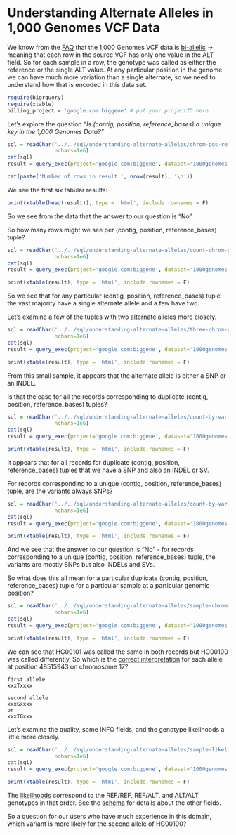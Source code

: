 <!-- R Markdown Documentation, DO NOT EDIT THE PLAIN MARKDOWN VERSION OF THIS FILE -->

<!-- Copyright 2014 Google Inc. All rights reserved. -->

<!-- Licensed under the Apache License, Version 2.0 (the "License"); -->
<!-- you may not use this file except in compliance with the License. -->
<!-- You may obtain a copy of the License at -->

<!--     http://www.apache.org/licenses/LICENSE-2.0 -->

<!-- Unless required by applicable law or agreed to in writing, software -->
<!-- distributed under the License is distributed on an "AS IS" BASIS, -->
<!-- WITHOUT WARRANTIES OR CONDITIONS OF ANY KIND, either express or implied. -->
<!-- See the License for the specific language governing permissions and -->
<!-- limitations under the License. -->

Understanding Alternate Alleles in 1,000 Genomes VCF Data
========================================================

We know from the [FAQ](http://www.1000genomes.org/faq/are-all-genotype-calls-current-release-vcf-files-bi-allelic) that the 1,000 Genomes VCF data is [bi-allelic](http://www.1000genomes.org/faq/are-all-genotype-calls-current-release-vcf-files-bi-allelic) → meaning that each row in the source VCF has only one value in the ALT field.  So for each sample in a row, the genotype was called as either the reference or the single ALT value.  At any particular position in the genome we can have much more variation than a single alternate, so we need to understand how that is encoded in this data set.

```r
require(bigrquery)
require(xtable)
billing_project = 'google.com:biggene' # put your projectID here
```

Let’s explore the question _“Is (contig, position, reference_bases) a unique key in the 1,000 Genomes Data?”_

```r
sql = readChar('../../sql/understanding-alternate-alleles/chrom-pos-ref-dups.sql',
               nchars=1e6)
cat(sql)
result = query_exec(project='google.com:biggene', dataset='1000genomes', query=sql, billing = billing_project)
```

```r
cat(paste('Number of rows in result:', nrow(result), '\n'))
```

We see the first six tabular results:
```r
print(xtable(head(result)), type = 'html', include.rownames = F)
```
So we see from the data that the answer to our question is “No”.  

So how many rows might we see per (contig, position, reference_bases) tuple?
```r
sql = readChar('../../sql/understanding-alternate-alleles/count-chrom-pos-ref.sql',
               nchars=1e6)
cat(sql)
result = query_exec(project='google.com:biggene', dataset='1000genomes', query=sql, billing = billing_project)
```
```r
print(xtable(result), type = 'html', include.rownames = F)
```
So we see that for any particular (contig, position, reference_bases) tuple the vast majority have a single alternate allele and a few have two.

Let’s examine a few of the tuples with two alternate alleles more closely.
```r
sql = readChar('../../sql/understanding-alternate-alleles/three-chrom-pos-ref-dups.sql',
               nchars=1e6)
cat(sql)
result = query_exec(project='google.com:biggene', dataset='1000genomes', query=sql, billing = billing_project)
```
```r
print(xtable(result), type = 'html', include.rownames = F)
```
From this small sample, it appears that the alternate allele is either a SNP or an INDEL.  

Is that the case for all the records corresponding to duplicate (contig, position, reference_bases) tuples?  
```r
sql = readChar('../../sql/understanding-alternate-alleles/count-by-var-type-chrom-pos-ref-dups.sql',
               nchars=1e6)
cat(sql)
result = query_exec(project='google.com:biggene', dataset='1000genomes', query=sql, billing = billing_project)
```
```r
print(xtable(result), type = 'html', include.rownames = F)
```
It appears that for all records for duplicate (contig, position, reference_bases) tuples that we have a SNP and also an INDEL or SV.  

For records corresponding to a unique (contig, position, reference_bases) tuple, are the variants always SNPs?
```r
sql = readChar('../../sql/understanding-alternate-alleles/count-by-var-type-chrom-pos-ref-singles.sql',
               nchars=1e6)
cat(sql)
result = query_exec(project='google.com:biggene', dataset='1000genomes', query=sql, billing = billing_project)
```
```r
print(xtable(result), type = 'html', include.rownames = F)
```
And we see that the answer to our question is “No” - for records corresponding to a unique (contig, position, reference_bases) tuple, the variants are mostly SNPs but also INDELs and SVs.

So what does this all mean for a particular duplicate (contig, position, reference_bases) tuple for a particular sample at a particular genomic position?
```r
sql = readChar('../../sql/understanding-alternate-alleles/sample-chrom-pos-ref-dups.sql',
               nchars=1e6)
cat(sql)
result = query_exec(project='google.com:biggene', dataset='1000genomes', query=sql, billing = billing_project)
```
```r
print(xtable(result), type = 'html', include.rownames = F)
```
We can see that HG00101 was called the same in both records but HG00100 was called differently.  So which is the [correct interpretation](http://vcftools.sourceforge.net/VCF-poster.pdf) for each allele at position 48515943 on chromosome 17?
```
first allele
xxxTxxxx

second allele
xxxGxxxx
or
xxxTGxxx
```
Let’s examine the quality, some INFO fields, and the genotype likelihoods a little more closely.
```r
sql = readChar('../../sql/understanding-alternate-alleles/sample-likelihood.sql',
               nchars=1e6)
cat(sql)
result = query_exec(project='google.com:biggene', dataset='1000genomes', query=sql, billing = billing_project)
```
```r
print(xtable(result), type = 'html', include.rownames = F)
```
The [likelihoods](http://faculty.washington.edu/browning/beagle/intro-to-vcf.html) correspond to the REF/REF, REF/ALT, and ALT/ALT genotypes in that order.  See the [schema](https://bigquery.cloud.google.com/table/google.com:biggene:1000genomes.variants1kG?pli=1) for details about the other fields.

So a question for our users who have much experience in this domain, which variant is more likely for the second allele of HG00100?

